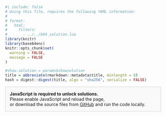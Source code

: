 ```r
#| include: false
# Using this file, requires the following YAML information:
# 
# format:
#   html:
#     filters:
#       - ../../b64_solution.lua
library(knitr)
library(base64enc)
knitr::opts_chunk$set(
  warning = FALSE,
  message = FALSE
)

```

```r
#show.solution = params$showsolution
title = abbreviate(rmarkdown::metadata$title, minlength = 8)
hash = digest::digest(title, algo = "sha256", serialize = FALSE)
```

```{=html}
<script>
const correctHash = "`r hash`";   // value injected by knitr

/* ---------- reusable helper ---------- */
function b64DecodeUtf8(b64) {
  // 1) atob  -> binary-string   (bytes 0…255)
  // 2) map   -> Uint8Array      (array of bytes)
  // 3) TextDecoder('utf-8')     -> real JS string
  const bytes = Uint8Array.from(atob(b64), c => c.charCodeAt(0));
  return new TextDecoder('utf-8').decode(bytes);
}

async function sha256(txt) {
  const buf = await crypto.subtle.digest('SHA-256',
                 new TextEncoder().encode(txt));
  return Array.from(new Uint8Array(buf))
              .map(b => b.toString(16).padStart(2, '0')).join('');
}

async function unlockOne(btn) {
  const pass = prompt("Password:");
  if (!pass) return;
  if (await sha256(pass) !== correctHash) {
    alert("Wrong password"); return;
  }

  /* --- decode only the solution that belongs to THIS button --- */
  const wrapper = btn.parentElement;             // .b64-wrapper
  wrapper.querySelectorAll('.hidden-solution').forEach(div => {
    div.innerHTML = b64DecodeUtf8(div.dataset.encoded);
    div.classList.remove('hidden-solution');
    div.style.display = 'block';
  });

  /* Remove the button so the user can’t click it again */
  btn.remove();
}
</script>

<noscript>
<div style="border: 1px solid #ccc; padding: 1em; margin-top: 1em; background: #f9f9f9;">
    <strong>JavaScript is required to unlock solutions.</strong><br>
    Please enable JavaScript and reload the page,<br>
    or download the source files from
    <a href="https://github.com/mlr-org/mlr3website/" target="_blank" rel="noopener noreferrer">GitHub</a>
    and run the code locally.
  </div>
</noscript>
```
